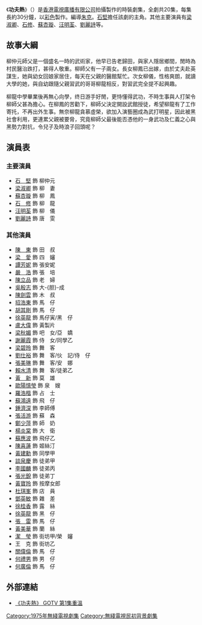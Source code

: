{{無綫劇集 
| 中文劇名=功夫熱
| 英文劇名={{lang|en|Kung Fu}}
| 圖像=
| 製作年份=1975年
| 海外推出日期=
| 翡翠台首播日期=1975年11月10日
| 翡翠台首播時間=
| 編導=[[朱克|朱克]]
| 助理編導=[[李玉蘭|李玉蘭]]
| 編劇=[[嚴浩|嚴浩]]
| 集數=20
| 劇種=時裝
| 主演=[[石堅|石堅]]、[[梁淑卿|梁淑卿]]、[[石修|石修]]、[[蘇杏璇|蘇杏璇]]、<br/>[[汪明荃|汪明荃]]、[[劉麗詩|劉麗詩]]
}}
《'''功夫熱'''》（{{lang-en|'''Kung Fu'''}}）是[[香港|香港]][[電視廣播有限公司|電視廣播有限公司]]拍攝製作的時裝劇集，全劇共20集，每集長約30分鐘，以[[彩色|彩色]]製作。編導[[朱克|朱克]]。[[石堅|石堅]]擔任該劇的主角。其他主要演員有[[梁淑卿|梁淑卿]]、[[石修|石修]]、[[蘇杏璇|蘇杏璇]]、[[汪明荃|汪明荃]]、[[劉麗詩|劉麗詩]]等。

==故事大綱==
柳仲元師父是一個盛名一時的武術家，他早已告老歸田，與家人隱居鄉間，閒時為村民醫治跌打，甚得人敬重。柳師父有一子兩女。長女柳鳳已出嫁，由於丈夫赴英謀生，她與幼女回娘家居住，每天在父親的醫館幫忙。次女柳儀，性格爽朗，就讀大學的她，與自幼跟隨父親習武的哥哥柳龍相反，對習武完全提不起興趣。 

柳龍中學畢業後再無心向學，终日游手好閒，更恃懂得武功，不時生事與人打架令柳師父甚為擔心。在柳鳳的苦勸下，柳師父決定開設武館授徒，希望柳龍有了工作寄托，不再出外生事。無奈柳龍貪慕虛榮，欲加入演藝圈成為武打明星，因此被黑社會利用，更連累父親被要脅，究竟柳師父最後能否憑他的一身武功及仁義之心與黑勢力對抗，令兒子及時浪子回頭呢？

==演員表==
===主要演員===
*[[石堅|石　堅]] 飾 柳仲元
*[[梁淑卿|梁淑卿]] 飾 柳　妻
*[[蘇杏璇|蘇杏璇]] 飾 柳　鳳
*[[石修|石　修]] 飾 柳　龍
*[[汪明荃|汪明荃]] 飾 柳　儀
*[[劉麗詩|劉麗詩]] 飾 唐　雯

===其他演員===
*[[陳東_(香港演員)|陳　東]] 飾 田　叔
*[[梁愛|梁　愛]] 飾 四　嬸
*[[譚芳妮|譚芳妮]] 飾 張安妮
*[[嚴浩|嚴　浩]] 飾 張　培
*[[陳立品|陳立品]] 飾 老　婦
*[[吳殷志|吳殷志]] 飾 大-{胆}-成
*[[陳劍雲|陳劍雲]] 飾 木　叔
*[[招浩東|招浩東]] 飾 馬　仔
*[[胡其剛|胡其剛]] 飾 馬　仔
*[[徐英龍|徐英龍]] 飾 馬仔寅/黑　仔
*[[盧大偉_(香港)|盧大偉]] 飾 黃製片
*[[梁秋媚|梁秋媚]] 飾 吧　女/亞　嬌
*[[謝麗霞|謝麗霞]] 飾 侍　女/同學乙
*[[梁碧玲|梁碧玲]] 飾 舞　客
*[[劉仕裕|劉仕裕]] 飾 舞　客/伙　記/侍　仔
*[[張美琳|張美琳]] 飾 舞　客/安　娜
*[[賴水清|賴水清]] 飾 舞　客/徒弟乙
*[[黃新_(演員)|黃　新]] 飾 莫　雄
*[[歐陽慎瑩|歐陽慎瑩]] 飾 泉　嫂
*[[羅浩楷|羅浩楷]] 飾 占　士
*[[蘇鴻遠|蘇鴻遠]] 飾 飛　仔
*[[鍾濟深|鍾濟深]] 飾 李師傅
*[[張活游|張活游]] 飾 蘇　森
*[[鄭少萍|鄭少萍]] 飾 師　奶
*[[楊炎棠|楊炎棠]] 飾 大　衛
*[[蘇應波|蘇應波]] 飾 飛仔乙
*[[陳喜蓮|陳喜蓮]] 飾 姬絲汀
*[[黃建勳|黃建勳]] 飾 同學甲
*[[談泉慶|談泉慶]] 飾 徒弟甲
*[[李國麟_(演員)|李國麟]] 飾 徒弟丙
*[[張光銳|張光銳]] 飾 徒弟丁
*[[黃寶玲|黃寶玲]] 飾 按摩女郎
*[[杜琪峯|杜琪峯]] 飾 店　員
*[[鄧英敏|鄧英敏]] 飾 雜　差
*[[徐桂香|徐桂香]] 飾 露　絲
*[[徐英龍|徐英龍]] 飾 黑　仔
*[[張雷_(香港)|張　雷]] 飾 馬　仔
*[[黃美華|黃美華]] 飾 蘭　絲
*[[潔瑩|潔　瑩]] 飾 街坊甲/榮　嬸
*王　克 飾 街坊乙
*[[關偉倫|關偉倫]] 飾 馬　仔
*[[何禮男|何禮男]] 飾 男　仔
*[[何廣倫|何廣倫]] 飾 馬　仔

== 外部連結 ==
*[https://web.archive.org/web/20140222163917/http://gotv.tvb.com/programme/103317/155296/ 《功夫熱》 GOTV 第1集重溫]

[[Category:1975年無綫電視劇集|Category:1975年無綫電視劇集]]
[[Category:無綫電視民初背景劇集|Category:無綫電視民初背景劇集]]